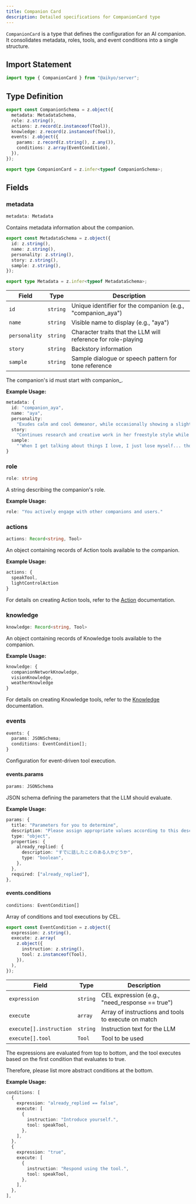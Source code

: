 ```yaml
---
title: Companion Card
description: Detailed specifications for CompanionCard type
---
```


`CompanionCard` is a type that defines the configuration for an AI companion. It consolidates metadata, roles, tools, and event conditions into a single structure.

## Import Statement

```typescript
import type { CompanionCard } from "@aikyo/server";
```

## Type Definition

```typescript
export const CompanionSchema = z.object({
  metadata: MetadataSchema,
  role: z.string(),
  actions: z.record(z.instanceof(Tool)),
  knowledge: z.record(z.instanceof(Tool)),
  events: z.object({
    params: z.record(z.string(), z.any()),
    conditions: z.array(EventCondition),
  }),
});

export type CompanionCard = z.infer<typeof CompanionSchema>;
```

## Fields

### metadata

```typescript
metadata: Metadata
```

Contains metadata information about the companion.

```typescript
export const MetadataSchema = z.object({
  id: z.string(),
  name: z.string(),
  personality: z.string(),
  story: z.string(),
  sample: z.string(),
});

export type Metadata = z.infer<typeof MetadataSchema>;
```

| Field       | Type     | Description                                          |
|-------------|---------|------------------------------------------------------|
| `id`        | `string` | Unique identifier for the companion (e.g., "companion_aya") |
| `name`      | `string` | Visible name to display (e.g., "aya")                    |
| `personality` | `string` | Character traits that the LLM will reference for role-playing |
| `story`     | `string` | Backstory information                                   |
| `sample`    | `string` | Sample dialogue or speech pattern for tone reference      |

<Aside type="caution">The companion's id must start with companion_.</Aside>

**Example Usage:**

```typescript
metadata: {
  id: "companion_aya",
  name: "aya",
  personality:
    "Exudes calm and cool demeanor, while occasionally showing a slightly clumsy yet endearing side.",
  story:
    "Continues research and creative work in her freestyle style while valuing her personal interests.",
  sample:
    "'When I get talking about things I love, I just lose myself... though it's a little embarrassing.'",
}
```

### role

```typescript
role: string
```

A string describing the companion's role.

**Example Usage:**

```typescript
role: "You actively engage with other companions and users."
```

### actions

```typescript
actions: Record<string, Tool>
```

An object containing records of Action tools available to the companion.

**Example Usage:**

```typescript
actions: {
  speakTool,
  lightControlAction
}
```

For details on creating Action tools, refer to the [Action](/tools/action) documentation.

### knowledge

```typescript
knowledge: Record<string, Tool>
```

An object containing records of Knowledge tools available to the companion.

**Example Usage:**

```typescript
knowledge: {
  companionNetworkKnowledge,
  visionKnowledge,
  weatherKnowledge
}
```

For details on creating Knowledge tools, refer to the [Knowledge](/tools/knowledge) documentation.

### events

```typescript
events: {
  params: JSONSchema;
  conditions: EventCondition[];
}
```

Configuration for event-driven tool execution.

#### events.params

```typescript
params: JSONSchema
```

JSON schema defining the parameters that the LLM should evaluate.

**Example Usage:**

```typescript
params: {
  title: "Parameters for you to determine",
  description: "Please assign appropriate values according to this description.",
  type: "object",
  properties: {
    already_replied: {
      description: "すでに話したことのある人かどうか",
      type: "boolean",
    },
  },
  required: ["already_replied"],
},
```

#### events.conditions

```typescript
conditions: EventCondition[]
```

Array of conditions and tool executions by CEL.

```typescript
export const EventCondition = z.object({
  expression: z.string(),
  execute: z.array(
    z.object({
      instruction: z.string(),
      tool: z.instanceof(Tool),
    }),
  ),
});
```

| Field       | Type     | Description                                          |
|-------------|---------|------------------------------------------------------|
| `expression` | `string` | CEL expression (e.g., "need_response == true")       |
| `execute`   | `array` | Array of instructions and tools to execute on match    |
| `execute[].instruction` | `string` | Instruction text for the LLM                         |
| `execute[].tool` | `Tool` | Tool to be used                                       |

The expressions are evaluated from top to bottom, and the tool executes based on the first condition that evaluates to true.

Therefore, please list more abstract conditions at the bottom.

**Example Usage:**

```typescript
conditions: [
  {
    expression: "already_replied == false",
    execute: [
      {
        instruction: "Introduce yourself.",
        tool: speakTool,
      },
    ],
  },
  {
    expression: "true",
    execute: [
      {
        instruction: "Respond using the tool.",
        tool: speakTool,
      },
    ],
  },
],
```
